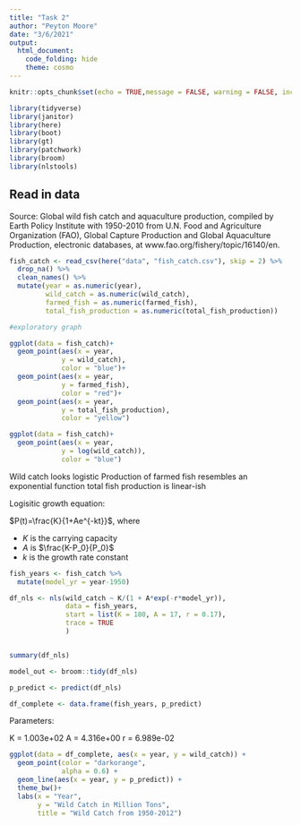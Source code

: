 ```yaml
---
title: "Task 2"
author: "Peyton Moore"
date: "3/6/2021"
output: 
  html_document:
    code_folding: hide
    theme: cosmo
---
```


```r
knitr::opts_chunk$set(echo = TRUE,message = FALSE, warning = FALSE, include = TRUE)

library(tidyverse)
library(janitor)
library(here)
library(boot)
library(gt)
library(patchwork)
library(broom)
library(nlstools)

```


## Read in data


Source: Global wild fish catch and aquaculture production, compiled by Earth Policy Institute with 1950-2010 from U.N. Food and Agriculture Organization (FAO), Global Capture Production and Global Aquaculture Production, electronic databases, at www.fao.org/fishery/topic/16140/en.

```r
fish_catch <- read_csv(here("data", "fish_catch.csv"), skip = 2) %>% 
  drop_na() %>% 
  clean_names() %>% 
  mutate(year = as.numeric(year), 
         wild_catch = as.numeric(wild_catch), 
         farmed_fish = as.numeric(farmed_fish), 
         total_fish_production = as.numeric(total_fish_production))

#exploratory graph

ggplot(data = fish_catch)+
  geom_point(aes(x = year, 
             y = wild_catch), 
             color = "blue")+
  geom_point(aes(x = year, 
             y = farmed_fish), 
             color = "red")+
  geom_point(aes(x = year, 
             y = total_fish_production), 
             color = "yellow")

ggplot(data = fish_catch)+
  geom_point(aes(x = year, 
             y = log(wild_catch)), 
             color = "blue")

```
Wild catch looks logistic 
Production of farmed fish resembles an exponential function
total fish production is linear-ish 

Logisitic growth equation:

$P(t)=\frac{K}{1+Ae^{-kt}}$, where

- $K$ is the carrying capacity
- $A$ is $\frac{K-P_0}{P_0}$
- $k$ is the growth rate constant




```r

fish_years <- fish_catch %>% 
  mutate(model_yr = year-1950)


```

```r
df_nls <- nls(wild_catch ~ K/(1 + A*exp(-r*model_yr)),
              data = fish_years,
              start = list(K = 180, A = 17, r = 0.17),
              trace = TRUE
              )


summary(df_nls)

model_out <- broom::tidy(df_nls)

p_predict <- predict(df_nls)

df_complete <- data.frame(fish_years, p_predict)

```

Parameters:

K = 1.003e+02
A = 4.316e+00
r = 6.989e-02


```r

ggplot(data = df_complete, aes(x = year, y = wild_catch)) +
  geom_point(color = "darkorange",
             alpha = 0.6) +
  geom_line(aes(x = year, y = p_predict)) +
  theme_bw()+
  labs(x = "Year",
       y = "Wild Catch in Million Tons", 
       title = "Wild Catch from 1950-2012")
```


